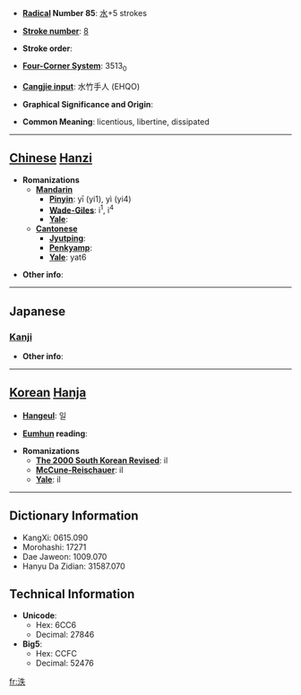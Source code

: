 * '''[[Wiktionary:Chinese radical index| Radical]] Number 85''': [[Wiktionary:Chinese radical index 水|水]]+5 strokes

* '''[[Wiktionary:Chinese total strokes index|Stroke number]]''': [[Wiktionary:Chinese total strokes index 8|8]]

* '''Stroke order''': 

* '''[[Wiktionary:Chinese four corner index|Four-Corner System]]''': 3513<sub>0</sub>

* '''[[Wiktionary:Chinese Cangjie index|Cangjie input]]''': 水竹手人 (EHQO)

* '''Graphical Significance and Origin''': 

* '''Common Meaning''': licentious, libertine, dissipated

----

== [[Chinese]] [[Hanzi]] ==

* '''Romanizations'''
** '''[[Mandarin]]'''
*** '''[[Pinyin]]''': yī (yi1), yì (yi4)
*** '''[[Wade-Giles]]''': i<sup>1</sup>, i<sup>4</sup>
*** '''[[Yale]]''': 
** '''[[Cantonese]]'''
*** '''[[Jyutping]]''':
*** '''[[Penkyamp]]''': 
*** '''[[Yale]]''': yat6

* '''Other info''': 

----

==Japanese==
===[[Kanji]]===
{{kanji|on readings=[[いつ]] (itsu), [[いち]] (ichi), [[てつ]] (tetsu), [[でち]] (dechi)
|kun readings=[[あふれる]] (afureru)
}}

* '''Other info''':  

----

== [[Korean]] [[Hanja]] ==

* '''[[Hangeul]]''': 일

* '''[[Eumhun]] reading''': 

* '''Romanizations'''
** '''[[The 2000 South Korean Revised Romanization|The 2000 South Korean Revised]]''': il
** '''[[McCune-Reischauer]]''': il
** '''[[Yale]]''': il

----

== Dictionary Information ==

* KangXi: 0615.090
* Morohashi: 17271
* Dae Jaweon: 1009.070
* Hanyu Da Zidian: 31587.070

== Technical Information ==

* '''Unicode''':
** Hex: 6CC6
** Decimal: 27846
* '''Big5''':
** Hex: CCFC
** Decimal: 52476

[[fr:泆]]